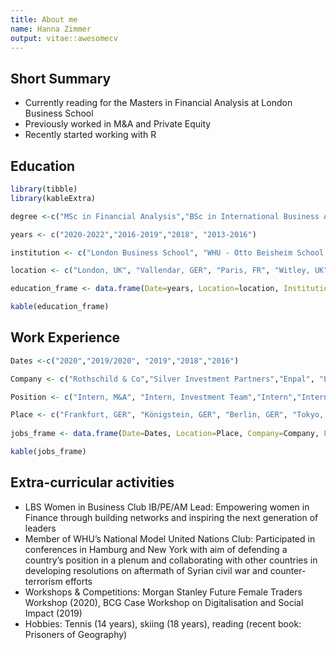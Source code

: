 ```yaml
---
title: About me
name: Hanna Zimmer
output: vitae::awesomecv
---
```


## Short Summary

 * Currently reading for the Masters in Financial Analysis at London Business School 
 * Previously worked in M&A and Private Equity 
 * Recently started working with R

## Education

```r
library(tibble)
library(kableExtra)

degree <-c("MSc in Financial Analysis","BSc in International Business Administration","Global BBA (Semester Abroad)", "International Baccalaureate")

years <- c("2020-2022","2016-2019","2018", "2013-2016")

institution <- c("London Business School", "WHU - Otto Beisheim School of Management", "Essec Business School", "King Edward's School")

location <- c("London, UK", "Vallendar, GER", "Paris, FR", "Witley, UK")

education_frame <- data.frame(Date=years, Location=location, Institution=institution, Degree=degree)

kable(education_frame)

```


## Work Experience
```r
Dates <-c("2020","2019/2020", "2019","2018","2016")

Company <- c("Rothschild & Co","Silver Investment Partners","Enpal", "Evonik Nippon Aerosil", "Pharmalex")

Position <- c("Intern, M&A", "Intern, Investment Team","Intern","Intern, Marketing Team", "Intern, M&A Department")

Place <- c("Frankfurt, GER", "Königstein, GER", "Berlin, GER", "Tokyo, JP", "Friedrichsdorf, GER")
 
jobs_frame <- data.frame(Date=Dates, Location=Place, Company=Company, Position=Position)

kable(jobs_frame)

```

## Extra-curricular activities 

* LBS Women in Business Club IB/PE/AM Lead: Empowering women in Finance through building networks and inspiring the next generation of leaders
* Member of WHU's National Model United Nations Club: Participated in conferences in Hamburg and New York with aim of defending a country's position in a plenum and collaborating with other countries in developing resolutions on aftermath of Syrian civil war and counter-terrorism efforts
* Workshops & Competitions: Morgan Stanley Future Female Traders Workshop (2020), BCG Case Workshop on Digitalisation and Social Impact (2019)
* Hobbies: Tennis (14 years), skiing (18 years), reading (recent book: Prisoners of Geography)


